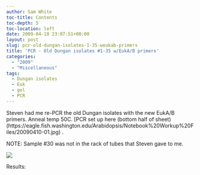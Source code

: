```yaml
---
author: Sam White
toc-title: Contents
toc-depth: 5
toc-location: left
date: 2009-04-10 23:07:51+00:00
layout: post
slug: pcr-old-dungan-isolates-1-35-weukab-primers
title: 'PCR - Old Dungan isolates #1-35 w/EukA/B primers'
categories:
  - "2009"
  - "Miscellaneous"
tags:
  - Dungan isolates
  - Euk
  - gel
  - PCR
---
```


Steven had me re-PCR the old Dungan isolates with the new EukA/B primers. Anneal temp 50C. [PCR set up here (bottom half of sheet)(https://eagle.fish.washington.edu/Arabidopsis/Notebook%20Workup%20Files/20090410-01.jpg) .

NOTE: Sample #30 was not in the rack of tubes that Steven gave to me.

![](https://eagle.fish.washington.edu/Arabidopsis/20090410-01.jpg)

Results:
